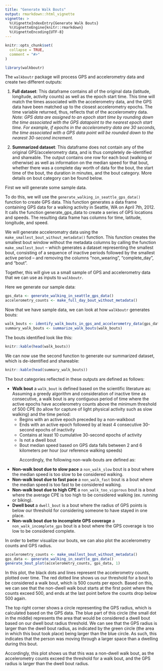 ```yaml
---
title: "Generate Walk Bouts"
output: rmarkdown::html_vignette
vignette: >
  %\VignetteIndexEntry{Generate Walk Bouts}
  %\VignetteEngine{knitr::rmarkdown}
  %\VignetteEncoding{UTF-8}
---
```


```r
knitr::opts_chunk$set(
  collapse = TRUE,
  comment = "#>"
)
```

```r
library(walkboutr)
```

The `walkboutr` package will process GPS and accelerometry data and create two different outputs: 
<p>1. **Full dataset**: This dataframe contains all of the original data (latitude, longitude, activity counts) as well as the epoch start time. This time will match the times associated with the accelerometry data, and the GPS data have been matched up to the closest accelerometry epochs. The time variable returned, thus, reflects that of the accelerometry data. 
_Note: GPS data are assigned to an epoch start time by rounding down the time associated with the GPS datapoint to the nearest epoch start time. For example, if epochs in the accelerometry data are 30 seconds, the time associated with a GPS data point will be rounded down to the nearest 30-second increment._
<p>
2. **Summarized dataset**: This dataframe does not contain any of the original GPS/accelerometry data, and is thus completely de-identified and shareable. The output contains one row for each bout (walking or otherwise) as well as information on the median speed for that bout, whether there was a complete day worth of data for the bout, the start time of the bout, the duration in minutes, and the bout category. More details on bout category can be found below. 

First we will generate some sample data. 

To do this, we will use the `generate_walking_in_seattle_gps_data()` function to create GPS data. This function generates a data frame containing GPS data for a walking activity in Seattle, WA on April 7th, 2012. It calls the function generate_gps_data to create a series of GPS locations and speeds. The resulting data frame has columns for time, latitude, longitude, and speed.

We will generate acceleromatry data using the `make_smallest_bout_without_metadata()` function. This function creates the smallest bout window without the metadata columns by calling the function `make_smallest_bout` -- which generates a dataset representing the smallest bout, consisting of a sequence of inactive periods followed by the smallest active period -- and removing the columns "non_wearing", "complete_day", and "bout".

Together, this will give us a small sample of GPS and accelerometry data that we can use as inputs to `walkboutr`.

Here we generate our sample data:

```r
gps_data <- generate_walking_in_seattle_gps_data()
accelerometry_counts <- make_full_day_bout_without_metadata()
```

Now that we have sample data, we can look at how `walkboutr` generates bouts: 
```r
walk_bouts <- identify_walk_bouts_in_gps_and_accelerometry_data(gps_data, accelerometry_counts)
summary_walk_bouts <- summarize_walk_bouts(walk_bouts)
```

The bouts identified look like this: 
```r
knitr::kable(head(walk_bouts))
```

We can now use the second function to generate our summarized dataset, which is de-identified and shareable: 

```r
knitr::kable(head(summary_walk_bouts))
```

The bout categories reflected in these outputs are defined as follows: 
<p> * **Walk bout** a `walk_bout` is defined based on the scientific literature as: 
Assuming a greedy algorithm and consideration of inactive time as consecutive, a walk bout is any contiguous period of time where the active epochs have accelerometry counts above the minimum threshold of 500 CPE (to allow for capture of light physical activity such as slow walking) and the time period:
  + Begins with an active epoch preceded by a non-walkbout
  + Ends with an active epoch followed by at least 4 consecutive 30-second epochs of inactivity
  + Contains at least 10 cumulative 30-second epochs of activity
  + Is not a dwell bout
  + Bout median speed based on GPS data falls between 2 and 6 kilometers per hour (our reference walking speeds)
<p> 
Accordingly, the following non-walk-bouts are defined as: 
* **Non-walk bout due to slow pace** a `non_walk_slow` bout is a bout where the median speed is too slow to be considered walking.
* **Non-walk bout due to fast pace** a `non_walk_fast` bout is a bout where the median speed is too fast to be considered walking.
* **Non-walk bout due to high CPE** a `non_walk_too_vigorous` bout is a bout where the average CPE is too high to be considered walking (ex. running or biking).
* **Dwell bout** a `dwell_bout` is a bout where the radius of GPS points is below our threshold for considering someone to have stayed in one place.
* **Non-walk bout due to incomplete GPS coverage** a `non_walk_incomplete_gps` bout is a bout where the GPS coverage is too low to be considered complete.

In order to better visualize our bouts, we can also plot the accelerometry counts and GPS radius. 
```r
accelerometry_counts <- make_smallest_bout_without_metadata()
gps_data <- generate_walking_in_seattle_gps_data()
generate_bout_plot(accelerometry_counts, gps_data, 1)
```

In this plot, the black dots and lines represent the accelerometry counts, plotted over time. The red dotted line shows us our threshold for a bout to be considered a walk bout, which is 500 counts per epoch. Based on this, we can see that the non-dwell walk bout starts at the first point where the counts exceed 500, and ends at the last point before the counts drop below 500 again. 

The top right corner shows a circle representing the GPS radius, which is calculated based on the GPS data. The blue part of this circle (the small dot in the middle) represents the area that would be considered a dwell bout based on our dwell bout radius threshold. We can see that the GPS radius is larger than the dwell bout radius, as indicated by the green circle (the area in which this bout took place) being larger than the blue circle. As such, this indicates that the person was moving through a larger space than a dwelling during this bout.

Accordingly, this plot shows us that this was a non-dwell walk bout, as the accelerometry counts exceed the threshold for a walk bout, and the GPS radius is larger than the dwell bout radius.